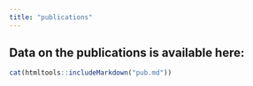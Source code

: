 ---
title: "publications"
---



## Data on the publications is  available here: 

<!--```{r,setup,echo=FALSE,include=TRUE}
DT::datatable(mtcars[1:4 ,1:4])
```-->
<!--knitr::kable(mtcars[1:4, 1:4],'simple')-->
<!--DT::datatable((readr::read_csv("publications.csv"))[1:4, 1:3])-->
```{r,setup,echo=FALSE,include=TRUE, results="asis"}

cat(htmltools::includeMarkdown("pub.md"))


```